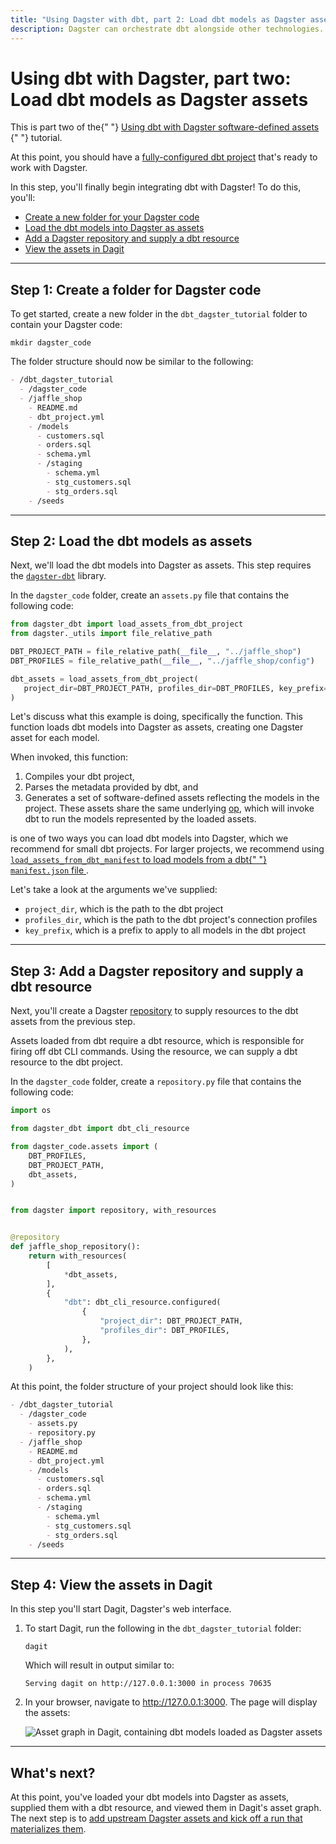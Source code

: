 ```yaml
---
title: "Using Dagster with dbt, part 2: Load dbt models as Dagster assets"
description: Dagster can orchestrate dbt alongside other technologies.
---
```


# Using dbt with Dagster, part two: Load dbt models as Dagster assets

<Note>
  This is part two of the{" "}
  <a href="/integrations/dbt/using-dbt-with-dagster">
    Using dbt with Dagster software-defined assets
  </a>{" "}
  tutorial.
</Note>

At this point, you should have a [fully-configured dbt project](/integrations/dbt/using-dbt-with-dagster/part-one) that's ready to work with Dagster.

In this step, you'll finally begin integrating dbt with Dagster! To do this, you'll:

- [Create a new folder for your Dagster code](#step-1-create-a-folder-for-dagster-code)
- [Load the dbt models into Dagster as assets](#step-2-load-the-dbt-models-as-assets)
- [Add a Dagster repository and supply a dbt resource](#step-3-add-a-dagster-repository-and-supply-a-dbt-resource)
- [View the assets in Dagit](#step-4-view-the-assets-in-dagit)

---

## Step 1: Create a folder for Dagster code

To get started, create a new folder in the `dbt_dagster_tutorial` folder to contain your Dagster code:

```shell
mkdir dagster_code
```

The folder structure should now be similar to the following:

```markdown file=/integrations/dbt/dbt_dagster_tutorial/project_structure.yaml startafter=part_two_structure_start endbefore=part_two_structure_end
- /dbt_dagster_tutorial
  - /dagster_code
  - /jaffle_shop
    - README.md
    - dbt_project.yml
    - /models
      - customers.sql
      - orders.sql
      - schema.yml
      - /staging
        - schema.yml
        - stg_customers.sql
        - stg_orders.sql
    - /seeds
```

---

## Step 2: Load the dbt models as assets

Next, we'll load the dbt models into Dagster as assets. This step requires the [`dagster-dbt`](/\_apidocs/libraries/dagster-dbt) library.

In the `dagster_code` folder, create an `assets.py` file that contains the following code:

```python
from dagster_dbt import load_assets_from_dbt_project
from dagster._utils import file_relative_path

DBT_PROJECT_PATH = file_relative_path(__file__, "../jaffle_shop")
DBT_PROFILES = file_relative_path(__file__, "../jaffle_shop/config")

dbt_assets = load_assets_from_dbt_project(
   project_dir=DBT_PROJECT_PATH, profiles_dir=DBT_PROFILES, key_prefix=["jaffle_shop"]
)
```

Let's discuss what this example is doing, specifically the <PyObject module="dagster_dbt" object="load_assets_from_dbt_project" /> function. This function loads dbt models into Dagster as assets, creating one Dagster asset for each model.

When invoked, this function:

1. Compiles your dbt project,
2. Parses the metadata provided by dbt, and
3. Generates a set of software-defined assets reflecting the models in the project. These assets share the same underlying [op](/concepts/ops-jobs-graphs/ops), which will invoke dbt to run the models represented by the loaded assets.

<Note>
  <PyObject module="dagster_dbt" object="load_assets_from_dbt_project" /> is one
  of two ways you can load dbt models into Dagster, which we recommend for small
  dbt projects. For larger projects, we recommend using
  <a href="/integrations/dbt/reference#loading-models-using-load_assets_from_dbt_manifest">
    <code>load_assets_from_dbt_manifest</code> to load models from a dbt{" "}
    <code>manifest.json</code> file
  </a>.
</Note>

Let's take a look at the arguments we've supplied:

- `project_dir`, which is the path to the dbt project
- `profiles_dir`, which is the path to the dbt project's connection profiles
- `key_prefix`, which is a prefix to apply to all models in the dbt project

---

## Step 3: Add a Dagster repository and supply a dbt resource

Next, you'll create a Dagster [repository](/concepts/repositories-workspaces/repositories) to supply resources to the dbt assets from the previous step.

Assets loaded from dbt require a dbt resource, which is responsible for firing off dbt CLI commands. Using the <PyObject module="dagster_dbt" object="dbt_cli_resource" /> resource, we can supply a dbt resource to the dbt project.

In the `dagster_code` folder, create a `repository.py` file that contains the following code:

```python
import os

from dagster_dbt import dbt_cli_resource

from dagster_code.assets import (
    DBT_PROFILES,
    DBT_PROJECT_PATH,
    dbt_assets,
)


from dagster import repository, with_resources


@repository
def jaffle_shop_repository():
    return with_resources(
        [
            *dbt_assets,
        ],
        {
            "dbt": dbt_cli_resource.configured(
                {
                    "project_dir": DBT_PROJECT_PATH,
                    "profiles_dir": DBT_PROFILES,
                },
            ),
        },
    )

```

At this point, the folder structure of your project should look like this:

```markdown file=/integrations/dbt/dbt_dagster_tutorial/project_structure.yaml startafter=part_two_step_3_structure_start endbefore=part_two_step_3_structure_end
- /dbt_dagster_tutorial
  - /dagster_code
    - assets.py
    - repository.py
  - /jaffle_shop
    - README.md
    - dbt_project.yml
    - /models
      - customers.sql
      - orders.sql
      - schema.yml
      - /staging
        - schema.yml
        - stg_customers.sql
        - stg_orders.sql
    - /seeds
```

---

## Step 4: View the assets in Dagit

In this step you'll start Dagit, Dagster's web interface.

1. To start Dagit, run the following in the `dbt_dagster_tutorial` folder:

   ```shell
   dagit
   ```

   Which will result in output similar to:

   ```shell
   Serving dagit on http://127.0.0.1:3000 in process 70635
   ```

2. In your browser, navigate to <http://127.0.0.1:3000>. The page will display the assets:

   <Image
   alt="Asset graph in Dagit, containing dbt models loaded as Dagster assets"
   src="/images/integrations/dbt/using-dbt-with-dagster/part-two-dbt-asset-graph.png"
   width={1090}
   height={894}
   />

---

## What's next?

At this point, you've loaded your dbt models into Dagster as assets, supplied them with a dbt resource, and viewed them in Dagit's asset graph. The next step is to [add upstream Dagster assets and kick off a run that materializes them](/integrations/dbt/using-dbt-with-dagster/part-three).
